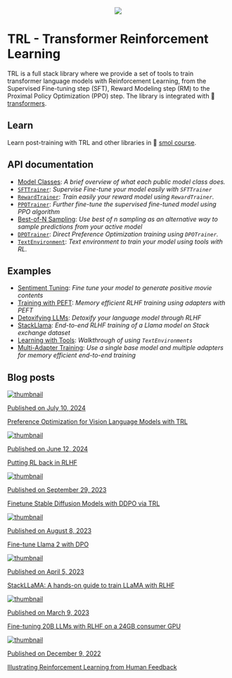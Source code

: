 <div style="text-align: center">
<img src="https://huggingface.co/datasets/trl-internal-testing/example-images/resolve/main/images/trl_banner_dark.png">
</div>

# TRL - Transformer Reinforcement Learning

TRL is a full stack library where we provide a set of tools to train transformer language models with Reinforcement Learning, from the Supervised Fine-tuning step (SFT), Reward Modeling step (RM) to the Proximal Policy Optimization (PPO) step. 
The library is integrated with 🤗 [transformers](https://github.com/huggingface/transformers).

## Learn

Learn post-training with TRL and other libraries in 🤗 [smol course](https://github.com/huggingface/smol-course).

## API documentation

- [Model Classes](models): *A brief overview of what each public model class does.*
- [`SFTTrainer`](sft_trainer): *Supervise Fine-tune your model easily with `SFTTrainer`*
- [`RewardTrainer`](reward_trainer): *Train easily your reward model using `RewardTrainer`.*
- [`PPOTrainer`](ppo_trainer): *Further fine-tune the supervised fine-tuned model using PPO algorithm*
- [Best-of-N Sampling](best-of-n): *Use best of n sampling as an alternative way to sample predictions from your active model*
- [`DPOTrainer`](dpo_trainer): *Direct Preference Optimization training using `DPOTrainer`.*
- [`TextEnvironment`](text_environments): *Text environment to train your model using tools with RL.*

## Examples

- [Sentiment Tuning](sentiment_tuning): *Fine tune your model to generate positive movie contents*
- [Training with PEFT](lora_tuning_peft): *Memory efficient RLHF training using adapters with PEFT*
- [Detoxifying LLMs](detoxifying_a_lm): *Detoxify your language model through RLHF*
- [StackLlama](using_llama_models): *End-to-end RLHF training of a Llama model on Stack exchange dataset*
- [Learning with Tools](learning_tools): *Walkthrough of using `TextEnvironments`*
- [Multi-Adapter Training](multi_adapter_rl): *Use a single base model and multiple adapters for memory efficient end-to-end training*


## Blog posts

<div class="mt-10">
  <div class="w-full flex flex-col space-y-4 md:space-y-0 md:grid md:grid-cols-2 md:gap-y-4 md:gap-x-5">
    <a class="!no-underline border dark:border-gray-700 p-5 rounded-lg shadow hover:shadow-lg" href="https://huggingface.co/blog/dpo_vlm">
      <img src="https://raw.githubusercontent.com/huggingface/blog/main/assets/dpo_vlm/thumbnail.png" alt="thumbnail" class="mt-0">
      <p class="text-gray-500 text-sm">Published on July 10, 2024</p>
      <p class="text-gray-700">Preference Optimization for Vision Language Models with TRL</p>
    </a>
    <a class="!no-underline border dark:border-gray-700 p-5 rounded-lg shadow hover:shadow-lg" href="https://huggingface.co/blog/putting_rl_back_in_rlhf_with_rloo">
      <img src="https://raw.githubusercontent.com/huggingface/blog/main/assets/putting_rl_back_in_rlhf_with_rloo/thumbnail.png" alt="thumbnail" class="mt-0">
      <p class="text-gray-500 text-sm">Published on June 12, 2024</p>
      <p class="text-gray-700">Putting RL back in RLHF</p>
    </a>
    <a class="!no-underline border dark:border-gray-700 p-5 rounded-lg shadow hover:shadow-lg" href="https://huggingface.co/blog/trl-ddpo">
      <img src="https://raw.githubusercontent.com/huggingface/blog/main/assets/166_trl_ddpo/thumbnail.png" alt="thumbnail" class="mt-0">
      <p class="text-gray-500 text-sm">Published on September 29, 2023</p>
      <p class="text-gray-700">Finetune Stable Diffusion Models with DDPO via TRL</p>
    </a>
    <a class="!no-underline border dark:border-gray-700 p-5 rounded-lg shadow hover:shadow-lg" href="https://huggingface.co/blog/dpo-trl">
      <img src="https://raw.githubusercontent.com/huggingface/blog/main/assets/157_dpo_trl/dpo_thumbnail.png" alt="thumbnail" class="mt-0">
      <p class="text-gray-500 text-sm">Published on August 8, 2023</p>
      <p class="text-gray-700">Fine-tune Llama 2 with DPO</p>
    </a>
    <a class="!no-underline border dark:border-gray-700 p-5 rounded-lg shadow hover:shadow-lg" href="https://huggingface.co/blog/stackllama">
      <img src="https://raw.githubusercontent.com/huggingface/blog/main/assets/138_stackllama/thumbnail.png" alt="thumbnail" class="mt-0">
      <p class="text-gray-500 text-sm">Published on April 5, 2023</p>
      <p class="text-gray-700">StackLLaMA: A hands-on guide to train LLaMA with RLHF</p>
   </a>
    <a class="!no-underline border dark:border-gray-700 p-5 rounded-lg shadow hover:shadow-lg" href="https://huggingface.co/blog/trl-peft">
      <img src="https://raw.githubusercontent.com/huggingface/blog/main/assets/133_trl_peft/thumbnail.png" alt="thumbnail" class="mt-0">
      <p class="text-gray-500 text-sm">Published on March 9, 2023</p>
      <p class="text-gray-700">Fine-tuning 20B LLMs with RLHF on a 24GB consumer GPU</p>
    </a>
    <a class="!no-underline border dark:border-gray-700 p-5 rounded-lg shadow hover:shadow-lg" href="https://huggingface.co/blog/rlhf">
      <img src="https://raw.githubusercontent.com/huggingface/blog/main/assets/120_rlhf/thumbnail.png" alt="thumbnail" class="mt-0">
      <p class="text-gray-500 text-sm">Published on December 9, 2022</p>
      <p class="text-gray-700">Illustrating Reinforcement Learning from Human Feedback</p>
    </a>
  </div>
</div>
